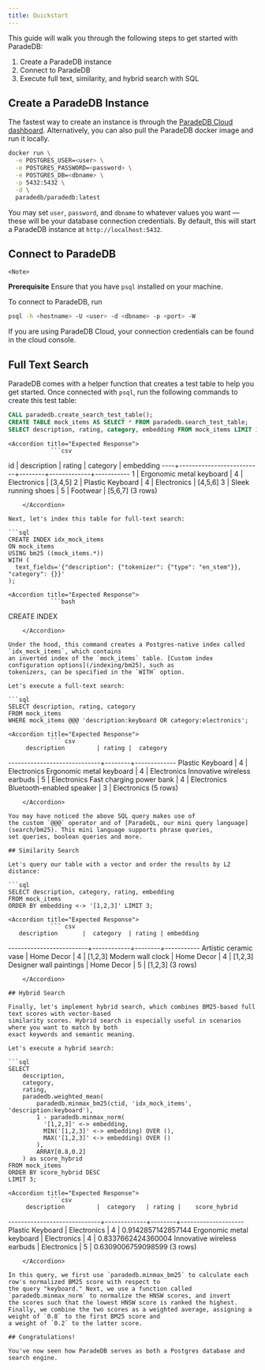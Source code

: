 ```yaml
---
title: Quickstart
---
```


This guide will walk you through the following steps to get started with ParadeDB:

1. Create a ParadeDB instance
2. Connect to ParadeDB
3. Execute full text, similarity, and hybrid search with SQL

## Create a ParadeDB Instance

The fastest way to create an instance is through the [ParadeDB Cloud dashboard](https://dashboard.paradedb.com).
Alternatively, you can also pull the ParadeDB docker image and run it locally.

```bash
docker run \
  -e POSTGRES_USER=<user> \
  -e POSTGRES_PASSWORD=<password> \
  -e POSTGRES_DB=<dbname> \
  -p 5432:5432 \
  -d \
  paradedb/paradedb:latest
```

You may set `user`, `password`, and `dbname` to whatever values you want — these will be your database
connection credentials. By default, this will start a ParadeDB instance at `http://localhost:5432`.

## Connect to ParadeDB

    <Note>
**Prerequisite** Ensure that you have `psql` installed on your machine.
        </Note>

To connect to ParadeDB, run

```bash
psql -h <hostname> -U <user> -d <dbname> -p <port> -W
```

If you are using ParadeDB Cloud, your connection credentials can be found in the cloud console.

## Full Text Search

ParadeDB comes with a helper function that creates a test table to help you get started.
Once connected with `psql`, run the following commands to create this test table:

```sql
CALL paradedb.create_search_test_table();
CREATE TABLE mock_items AS SELECT * FROM paradedb.search_test_table;
SELECT description, rating, category, embedding FROM mock_items LIMIT 3;
```

    <Accordion title="Expected Response">
                ```csv
 id |       description        | rating |  category   | embedding
----+--------------------------+--------+-------------+-----------
  1 | Ergonomic metal keyboard |      4 | Electronics | [3,4,5]
  2 | Plastic Keyboard         |      4 | Electronics | [4,5,6]
  3 | Sleek running shoes      |      5 | Footwear    | [5,6,7]
(3 rows)
```
    </Accordion>

Next, let's index this table for full-text search:

```sql
CREATE INDEX idx_mock_items
ON mock_items
USING bm25 ((mock_items.*))
WITH (
  text_fields='{"description": {"tokenizer": {"type": "en_stem"}}, "category": {}}'
);
```

    <Accordion title="Expected Response">
                ```bash
CREATE INDEX
```
    </Accordion>

Under the hood, this command creates a Postgres-native index called `idx_mock_items`, which contains
an inverted index of the `mock_items` table. [Custom index configuration options](/indexing/bm25), such as
tokenizers, can be specified in the `WITH` option.

Let's execute a full-text search:

```sql
SELECT description, rating, category
FROM mock_items
WHERE mock_items @@@ 'description:keyboard OR category:electronics';
```

    <Accordion title="Expected Response">
                ``` csv
         description         | rating |  category
-----------------------------+--------+-------------
 Plastic Keyboard            |      4 | Electronics
 Ergonomic metal keyboard    |      4 | Electronics
 Innovative wireless earbuds |      5 | Electronics
 Fast charging power bank    |      4 | Electronics
 Bluetooth-enabled speaker   |      3 | Electronics
(5 rows)
```
    </Accordion>

You may have noticed the above SQL query makes use of
the custom `@@@` operator and of [ParadeQL, our mini query language](search/bm25). This mini language supports phrase queries,
set queries, boolean queries and more.

## Similarity Search

Let's query our table with a vector and order the results by L2 distance:

```sql
SELECT description, category, rating, embedding
FROM mock_items
ORDER BY embedding <-> '[1,2,3]' LIMIT 3;
```

    <Accordion title="Expected Response">
                ``` csv
       description       |  category  | rating | embedding
-------------------------+------------+--------+-----------
 Artistic ceramic vase   | Home Decor |      4 | [1,2,3]
 Modern wall clock       | Home Decor |      4 | [1,2,3]
 Designer wall paintings | Home Decor |      5 | [1,2,3]
(3 rows)
```
    </Accordion>

## Hybrid Search

Finally, let's implement hybrid search, which combines BM25-based full text scores with vector-based
similarity scores. Hybrid search is especially useful in scenarios where you want to match by both
exact keywords and semantic meaning.

Let's execute a hybrid search:

```sql
SELECT
    description,
    category,
    rating,
    paradedb.weighted_mean(
        paradedb.minmax_bm25(ctid, 'idx_mock_items', 'description:keyboard'),
        1 - paradedb.minmax_norm(
          '[1,2,3]' <-> embedding,
          MIN('[1,2,3]' <-> embedding) OVER (),
          MAX('[1,2,3]' <-> embedding) OVER ()
        ),
        ARRAY[0.8,0.2]
    ) as score_hybrid
FROM mock_items
ORDER BY score_hybrid DESC
LIMIT 3;
```

    <Accordion title="Expected Response">
                ```csv
         description         |  category   | rating |    score_hybrid
-----------------------------+-------------+--------+--------------------
 Plastic Keyboard            | Electronics |      4 | 0.9142857142857144
 Ergonomic metal keyboard    | Electronics |      4 | 0.8337662424360004
 Innovative wireless earbuds | Electronics |      5 | 0.6309006759098599
(3 rows)
```
    </Accordion>

In this query, we first use `paradedb.minmax_bm25` to calculate each row's normalized BM25 score with respect to
the query "keyboard." Next, we use a function called `paradedb.minmax_norm` to normalize the HNSW scores, and invert
the scores such that the lowest HNSW score is ranked the highest. Finally, we combine the two scores as a weighted average, assigning a weight of `0.8` to the first BM25 score and
a weight of `0.2` to the latter score.

## Congratulations!

You've now seen how ParadeDB serves as both a Postgres database and search engine.
